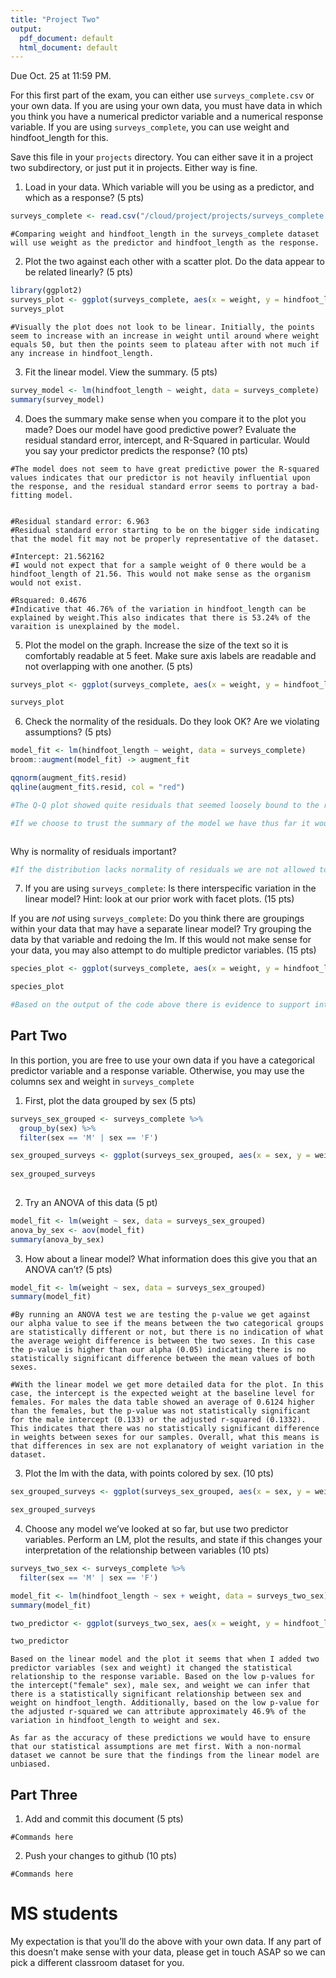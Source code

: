 ```yaml
---
title: "Project Two"
output:
  pdf_document: default
  html_document: default
---
```


Due Oct. 25 at 11:59 PM. 

For this first part of the exam, you can either use `surveys_complete.csv` or your own data. If you are using your own data, you must have data in which you think you have a numerical predictor variable and a numerical response variable. If you are using `surveys_complete`, you can use weight and hindfoot_length for this.

Save this file in your `projects` directory. You can either save it in a project two subdirectory, or just put it in projects. Either way is fine.


1) Load in your data. Which variable will you be using as a predictor, and which as a response? (5 pts)

```r
surveys_complete <- read.csv("/cloud/project/projects/surveys_complete.csv")
```

```
#Comparing weight and hindfoot_length in the surveys_complete dataset will use weight as the predictor and hindfoot_length as the response.

```

2) Plot the two against each other with a scatter plot. Do the data appear to be related linearly? (5 pts)


```r
library(ggplot2)
surveys_plot <- ggplot(surveys_complete, aes(x = weight, y = hindfoot_length)) + geom_point()
surveys_plot
```

```
#Visually the plot does not look to be linear. Initially, the points seem to increase with an increase in weight until around where weight equals 50, but then the points seem to plateau after with not much if any increase in hindfoot_length.
```


3) Fit the linear model. View the summary. (5 pts)


```r
survey_model <- lm(hindfoot_length ~ weight, data = surveys_complete)
summary(survey_model)

```

4) Does the summary make sense when you compare it to the plot you made? Does our model have good predictive power? Evaluate the residual standard error, intercept, and R-Squared in particular. Would you say your predictor predicts the response?  (10 pts)


```
#The model does not seem to have great predictive power the R-squared values indicates that our predictor is not heavily influential upon the response, and the residual standard error seems to portray a bad-fitting model.


#Residual standard error: 6.963
#Residual standard error starting to be on the bigger side indicating that the model fit may not be properly representative of the dataset.

#Intercept: 21.562162
#I would not expect that for a sample weight of 0 there would be a hindfoot_length of 21.56. This would not make sense as the organism would not exist. 

#Rsquared: 0.4676
#Indicative that 46.76% of the variation in hindfoot_length can be explained by weight.This also indicates that there is 53.24% of the varaition is unexplained by the model.

```


5) Plot the model on the graph. Increase the size of the text so it is comfortably readable at 5 feet. Make sure axis labels are readable and not overlapping with one another. (5 pts)

```r
surveys_plot <- ggplot(surveys_complete, aes(x = weight, y = hindfoot_length)) + geom_point() + geom_jitter() + labs(x = "Weight", y = "Hindfoot Length") + geom_smooth(method = "lm", color = "red", fill = "deeppink4") + theme(axis.title.x = element_text(size = 20), axis.title.y = element_text(size = 20)  , axis.text.x = element_text(size = 20), axis.text.y = element_text(size = 20))

surveys_plot
```



6) Check the normality of the residuals. Do they look OK? Are we violating assumptions? (5 pts)

```r

model_fit <- lm(hindfoot_length ~ weight, data = surveys_complete)
broom::augment(model_fit) -> augment_fit

qqnorm(augment_fit$.resid)
qqline(augment_fit$.resid, col = "red")

#The Q-Q plot showed quite residuals that seemed loosely bound to the red line, and visually it looked like there was more negative residuals than positive. From these visual interpretations of the graphical analysis of the residuals there is evidence supporting a lack of normality for the distribution. 

#If we choose to trust the summary of the model we have thus far it would not be accurate due to having a non-normal distribution. 



```

Why is normality of residuals important? 

```r
#If the distribution lacks normality of residuals we are not allowed to make trustworthy inferences and predictions about the linear model with statistical significance. With non-normal residuals we have a likelihood that the data could be subject to bias.
```

7) If you are using `surveys_complete`: Is there interspecific variation in the linear model? Hint: look at our prior work with facet plots. (15 pts) 

If you are *not* using  `surveys_complete`: Do you think there are groupings within your data that may have a separate linear model? Try grouping the data by that variable and redoing the lm. If this would not make sense for your data, you may also attempt to do multiple predictor variables. (15 pts)

```r
species_plot <- ggplot(surveys_complete, aes(x = weight, y = hindfoot_length)) + geom_point() + geom_jitter() + labs(x = "Weight", y = "Hindfoot Length") + geom_smooth(method = "lm", color = "red", fill = "deeppink4") + theme(axis.title.x = element_text(size = 20), axis.title.y = element_text(size = 20)) + facet_wrap(facets = vars(species_id))

species_plot

#Based on the output of the code above there is evidence to support interspecific variation in the linear model due to the differences among the separate models, and this also made it seem like there was a fairly weak relationship between the species.
```

## Part Two

In this portion, you are free to use your own data if you have a categorical predictor variable and a response variable. Otherwise, you may use the columns sex and weight in `surveys_complete`

1) First, plot the data grouped by sex (5 pts)

```r
surveys_sex_grouped <- surveys_complete %>%
  group_by(sex) %>% 
  filter(sex == 'M' | sex == 'F')

sex_grouped_surveys <- ggplot(surveys_sex_grouped, aes(x = sex, y = weight)) + geom_point() + geom_jitter() + labs(x = "Sex", y = "Weight") + theme(axis.title.x = element_text(size = 20), axis.title.y = element_text(size = 20))
 
sex_grouped_surveys
  
```

2) Try an ANOVA of this data (5 pt)

```r
model_fit <- lm(weight ~ sex, data = surveys_sex_grouped)
anova_by_sex <- aov(model_fit)
summary(anova_by_sex)
```

3) How about a linear model? What information does this give you that an ANOVA can't? (5 pts)


```r
model_fit <- lm(weight ~ sex, data = surveys_sex_grouped)
summary(model_fit)

```

```
#By running an ANOVA test we are testing the p-value we get against our alpha value to see if the means between the two categorical groups are statistically different or not, but there is no indication of what the average weight difference is between the two sexes. In this case the p-value is higher than our alpha (0.05) indicating there is no statistically significant difference between the mean values of both sexes.

#With the linear model we get more detailed data for the plot. In this case, the intercept is the expected weight at the baseline level for females. For males the data table showed an average of 0.6124 higher than the females, but the p-value was not statistically significant for the male intercept (0.133) or the adjusted r-squared (0.1332). This indicates that there was no statistically significant difference in weights between sexes for our samples. Overall, what this means is that differences in sex are not explanatory of weight variation in the dataset.
```

3) Plot the lm with the data, with points colored by sex. (10 pts)


```r
sex_grouped_surveys <- ggplot(surveys_sex_grouped, aes(x = sex, y = weight, color = sex)) + geom_point() + geom_jitter() + geom_smooth(method = "lm", color = "black", fill = "deeppink4") +  labs(x = "Sex", y = "Weight") + theme(axis.title.x = element_text(size = 20), axis.title.y = element_text(size = 20)) +  stat_summary(fun.data = "mean_se", color = "black")

sex_grouped_surveys
```

4) Choose any model we've looked at so far, but use two predictor variables. Perform an LM, plot the results, and state if this changes your interpretation of the relationship between variables (10 pts)

```r
surveys_two_sex <- surveys_complete %>%
  filter(sex == 'M' | sex == 'F')

model_fit <- lm(hindfoot_length ~ sex + weight, data = surveys_two_sex)
summary(model_fit)
```

```r
two_predictor <- ggplot(surveys_two_sex, aes(x = weight, y = hindfoot_length, color = sex)) + geom_point() + labs(x = "Weight", y = "Hindfoot Length", color = "Sex") + geom_smooth(method = "lm") + annotate("text", x = 30, y = 75, label = "R^2 == 0.469", parse=T, size=5)

two_predictor

```

```
Based on the linear model and the plot it seems that when I added two predictor variables (sex and weight) it changed the statistical relationship to the response variable. Based on the low p-values for the intercept("female" sex), male sex, and weight we can infer that there is a statistically significant relationship between sex and weight on hindfoot_length. Additionally, based on the low p-value for the adjusted r-squared we can attribute approximately 46.9% of the variation in hindfoot_length to weight and sex. 

As far as the accuracy of these predictions we would have to ensure that our statistical assumptions are met first. With a non-normal dataset we cannot be sure that the findings from the linear model are unbiased. 
```

## Part Three


1) Add and commit this document (5 pts)

```
#Commands here
```

2) Push your changes to github (10 pts)

```
#Commands here
```



# MS students

My expectation is that you'll do the above with your own data. If any part of this doesn't make sense with your data, please get in touch ASAP so we can pick a different classroom dataset for you.
